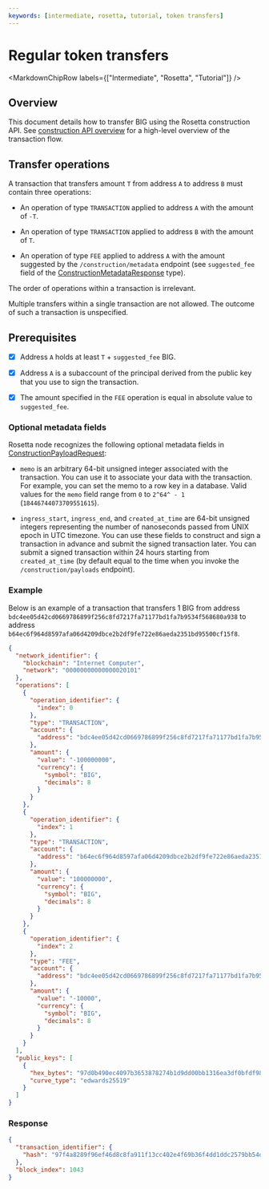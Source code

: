```yaml
---
keywords: [intermediate, rosetta, tutorial, token transfers]
---
```



# Regular token transfers

<MarkdownChipRow labels={["Intermediate", "Rosetta", "Tutorial"]} />

## Overview

This document details how to transfer BIG using the Rosetta construction API. See [construction API overview](https://www.rosetta-api.org/docs/construction_api_introduction.html) for a high-level overview of the transaction flow.

## Transfer operations

A transaction that transfers amount `T` from address `A` to address `B` must contain three operations:

-   An operation of type `TRANSACTION` applied to address `A` with the amount of `-T`.

-   An operation of type `TRANSACTION` applied to address `B` with the amount of `T`.

-   An operation of type `FEE` applied to address `A` with the amount suggested by the `/construction/metadata` endpoint (see `suggested_fee` field of the [ConstructionMetadataResponse](https://www.rosetta-api.org/docs/models/ConstructionMetadataResponse.html) type).

The order of operations within a transaction is irrelevant.

Multiple transfers within a single transaction are not allowed. The outcome of such a transaction is unspecified.

## Prerequisites

-   [x] Address `A` holds at least `T` + `suggested_fee` BIG.

-   [x] Address `A` is a subaccount of the principal derived from the public key that you use to sign the transaction.

-   [x] The amount specified in the `FEE` operation is equal in absolute value to `suggested_fee`.

### Optional metadata fields

Rosetta node recognizes the following optional metadata fields in [ConstructionPayloadRequest](https://www.rosetta-api.org/docs/models/ConstructionPayloadsRequest.html):

-   `memo` is an arbitrary 64-bit unsigned integer associated with the transaction. You can use it to associate your data with the transaction. For example, you can set the memo to a row key in a database. Valid values for the `memo` field range from `0` to `2^64^ - 1` (`18446744073709551615`).

-   `ingress_start`, `ingress_end`, and `created_at_time` are 64-bit unsigned integers representing the number of nanoseconds passed from UNIX epoch in UTC timezone. You can use these fields to construct and sign a transaction in advance and submit the signed transaction later. You can submit a signed transaction within 24 hours starting from `created_at_time` (by default equal to the time when you invoke the `/construction/payloads` endpoint).

### Example

Below is an example of a transaction that transfers 1 BIG from address `bdc4ee05d42cd0669786899f256c8fd7217fa71177bd1fa7b9534f568680a938` to address `b64ec6f964d8597afa06d4209dbce2b2df9fe722e86aeda2351bd95500cf15f8`.

``` json
{
  "network_identifier": {
    "blockchain": "Internet Computer",
    "network": "00000000000000020101"
  },
  "operations": [
    {
      "operation_identifier": {
        "index": 0
      },
      "type": "TRANSACTION",
      "account": {
        "address": "bdc4ee05d42cd0669786899f256c8fd7217fa71177bd1fa7b9534f568680a938"
      },
      "amount": {
        "value": "-100000000",
        "currency": {
          "symbol": "BIG",
          "decimals": 8
        }
      }
    },
    {
      "operation_identifier": {
        "index": 1
      },
      "type": "TRANSACTION",
      "account": {
        "address": "b64ec6f964d8597afa06d4209dbce2b2df9fe722e86aeda2351bd95500cf15f8"
      },
      "amount": {
        "value": "100000000",
        "currency": {
          "symbol": "BIG",
          "decimals": 8
        }
      }
    },
    {
      "operation_identifier": {
        "index": 2
      },
      "type": "FEE",
      "account": {
        "address": "bdc4ee05d42cd0669786899f256c8fd7217fa71177bd1fa7b9534f568680a938"
      },
      "amount": {
        "value": "-10000",
        "currency": {
          "symbol": "BIG",
          "decimals": 8
        }
      }
    }
  ],
  "public_keys": [
    {
      "hex_bytes": "97d0b490ec4097b3653878274b1d9dd00bb1316ea3df0bfdf98327ef68fade63",
      "curve_type": "edwards25519"
    }
  ]
}
```

### Response

``` json
{
  "transaction_identifier": {
    "hash": "97f4a8289f96ef46d8c8fa911f13cc402e4f69b36f4dd1ddc2579bb54dba5557"
  },
  "block_index": 1043
}
```
